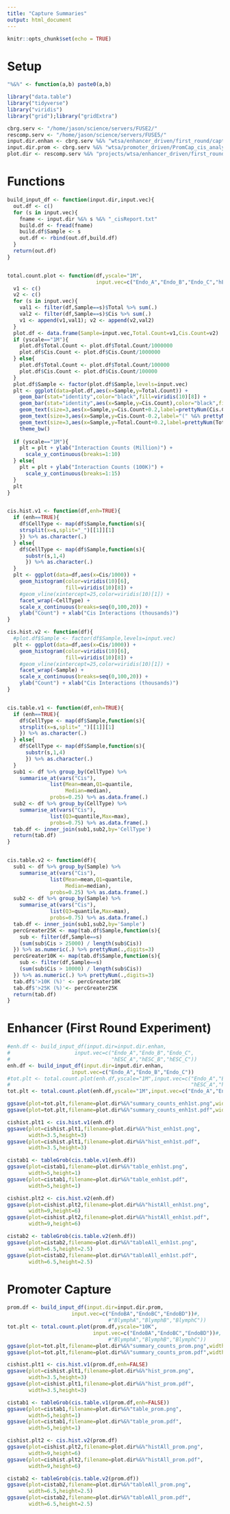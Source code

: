 ```yaml
---
title: "Capture Summaries"
output: html_document
---
```


```r
knitr::opts_chunk$set(echo = TRUE)
```

# Setup 

```r

"%&%" <- function(a,b) paste0(a,b)

library("data.table")
library("tidyverse")
library("viridis")
library("grid");library("gridExtra")

cbrg.serv <- "/home/jason/science/servers/FUSE2/"
rescomp.serv <- "/home/jason/science/servers/FUSE5/"
input.dir.enhan <- cbrg.serv %&% "wtsa/enhancer_driven/first_round/capture_compare_cis_analysis/1_reports/"
input.dir.prom <- cbrg.serv %&% "wtsa/promoter_driven/PromCap_cis_analysis/1_reports/"
plot.dir <- rescomp.serv %&% "projects/wtsa/enhancer_driven/first_round/statistical_anlayses/plots/"

```

# Functions 

```r

build_input_df <- function(input.dir,input.vec){
  out.df <- c()
  for (s in input.vec){
    fname <- input.dir %&% s %&% "_cisReport.txt"
    build.df <- fread(fname)
    build.df$Sample <- s
    out.df <- rbind(out.df,build.df)
  }
  return(out.df)
}


total.count.plot <- function(df,yscale="1M",
                             input.vec=c("Endo_A","Endo_B","Endo_C","hESC_A","hESC_B","hESC_C")){
  v1 <- c()
  v2 <- c()
  for (s in input.vec){
    val1 <- filter(df,Sample==s)$Total %>% sum(.)
    val2 <- filter(df,Sample==s)$Cis %>% sum(.)
    v1 <- append(v1,val1); v2 <- append(v2,val2)
  }
  plot.df <- data.frame(Sample=input.vec,Total.Count=v1,Cis.Count=v2)
  if (yscale=="1M"){
    plot.df$Total.Count <- plot.df$Total.Count/1000000
    plot.df$Cis.Count <- plot.df$Cis.Count/1000000    
  } else{
    plot.df$Total.Count <- plot.df$Total.Count/100000
    plot.df$Cis.Count <- plot.df$Cis.Count/100000
  }
  plot.df$Sample <- factor(plot.df$Sample,levels=input.vec)
  plt <- ggplot(data=plot.df,aes(x=Sample,y=Total.Count)) + 
    geom_bar(stat="identity",color="black",fill=viridis(10)[8]) + 
    geom_bar(stat="identity",aes(x=Sample,y=Cis.Count),color="black",fill=viridis(10)[3]) + 
    geom_text(size=3,aes(x=Sample,y=Cis.Count+0.2,label=prettyNum(Cis.Count,digits=3))) + 
    geom_text(size=3,aes(x=Sample,y=Cis.Count-0.2,label="(" %&% prettyNum(Cis.Count/Total.Count,digits=2) %&% ")")) + 
    geom_text(size=3,aes(x=Sample,y=Total.Count+0.2,label=prettyNum(Total.Count,digits=3))) + 
    theme_bw() 
  
  if (yscale=="1M"){
    plt = plt + ylab("Interaction Counts (Million)") +
      scale_y_continuous(breaks=1:10) 
  } else{
    plt = plt + ylab("Interaction Counts (100K)") +
      scale_y_continuous(breaks=1:15) 
  }
  plt
}


cis.hist.v1 <- function(df,enh=TRUE){
  if (enh==TRUE){
    df$CellType <- map(df$Sample,function(s){
    strsplit(x=s,split="_")[[1]][1]
    }) %>% as.character(.)
  } else{
    df$CellType <- map(df$Sample,function(s){
      substr(s,1,4)
      }) %>% as.character(.) 
  }
  plt <- ggplot(data=df,aes(x=Cis/1000)) +
    geom_histogram(color=viridis(10)[6],
                   fill=viridis(10)[8]) + 
    #geom_vline(xintercept=25,color=viridis(10)[1]) +
    facet_wrap(~CellType) + 
    scale_x_continuous(breaks=seq(0,100,20)) + 
    ylab("Count") + xlab("Cis Interactions (thousands)")
}

cis.hist.v2 <- function(df){
  #plot.df$Sample <- factor(df$Sample,levels=input.vec)
  plt <- ggplot(data=df,aes(x=Cis/1000)) +
    geom_histogram(color=viridis(10)[6],
                   fill=viridis(10)[8]) + 
    #geom_vline(xintercept=25,color=viridis(10)[1]) +
    facet_wrap(~Sample) + 
    scale_x_continuous(breaks=seq(0,100,20)) + 
    ylab("Count") + xlab("Cis Interactions (thousands)")
}


cis.table.v1 <- function(df,enh=TRUE){
  if (enh==TRUE){
    df$CellType <- map(df$Sample,function(s){
    strsplit(x=s,split="_")[[1]][1]
    }) %>% as.character(.)
  } else{
    df$CellType <- map(df$Sample,function(s){
      substr(s,1,4)
      }) %>% as.character(.) 
  }
  sub1 <- df %>% group_by(CellType) %>%
    summarise_at(vars("Cis"),
              list(Mean=mean,Q1=quantile,
                   Median=median),
              probs=0.25) %>% as.data.frame(.)
  sub2 <- df %>% group_by(CellType) %>%
    summarise_at(vars("Cis"),
              list(Q3=quantile,Max=max),
              probs=0.75) %>% as.data.frame(.)
  tab.df <- inner_join(sub1,sub2,by='CellType')
  return(tab.df)
}


cis.table.v2 <- function(df){
  sub1 <- df %>% group_by(Sample) %>%
    summarise_at(vars("Cis"),
              list(Mean=mean,Q1=quantile,
                   Median=median),
              probs=0.25) %>% as.data.frame(.)
  sub2 <- df %>% group_by(Sample) %>%
    summarise_at(vars("Cis"),
              list(Q3=quantile,Max=max),
              probs=0.75) %>% as.data.frame(.)
  tab.df <- inner_join(sub1,sub2,by='Sample')
  percGreater25K <- map(tab.df$Sample,function(s){
    sub <- filter(df,Sample==s)
    (sum(sub$Cis > 25000) / length(sub$Cis))
  }) %>% as.numeric(.) %>% prettyNum(.,digits=3)
  percGreater10K <- map(tab.df$Sample,function(s){
    sub <- filter(df,Sample==s)
    (sum(sub$Cis > 10000) / length(sub$Cis))
  }) %>% as.numeric(.) %>% prettyNum(.,digits=3)
  tab.df$'>10K (%)' <- percGreater10K
  tab.df$'>25K (%)'<- percGreater25K
  return(tab.df)
}

```


# Enhancer (First Round Experiment)

```r
 
#enh.df <- build_input_df(input.dir=input.dir.enhan,
#                     input.vec=c("Endo_A","Endo_B","Endo_C",
#                                 "hESC_A","hESC_B","hESC_C"))
enh.df <- build_input_df(input.dir=input.dir.enhan,
                     input.vec=c("Endo_A","Endo_B","Endo_C"))
#tot.plt <- total.count.plot(enh.df,yscale="1M",input.vec=c("Endo_A","Endo_B","Endo_C",
#                                                           "hESC_A","hESC_B","hESC_C"))
tot.plt <- total.count.plot(enh.df,yscale="1M",input.vec=c("Endo_A","Endo_B","Endo_C"))

ggsave(plot=tot.plt,filename=plot.dir%&%"summary_counts_enh1st.png",width=3.5,height=5)
ggsave(plot=tot.plt,filename=plot.dir%&%"summary_counts_enh1st.pdf",width=3.5,height=5)

cishist.plt1 <- cis.hist.v1(enh.df)
ggsave(plot=cishist.plt1,filename=plot.dir%&%"hist_enh1st.png",
       width=3.5,height=3)
ggsave(plot=cishist.plt1,filename=plot.dir%&%"hist_enh1st.pdf",
       width=3.5,height=3)

cistab1 <- tableGrob(cis.table.v1(enh.df))
ggsave(plot=cistab1,filename=plot.dir%&%"table_enh1st.png",
       width=5,height=1)
ggsave(plot=cistab1,filename=plot.dir%&%"table_enh1st.pdf",
       width=5,height=1)

cishist.plt2 <- cis.hist.v2(enh.df)
ggsave(plot=cishist.plt2,filename=plot.dir%&%"histAll_enh1st.png",
       width=9,height=6)
ggsave(plot=cishist.plt2,filename=plot.dir%&%"histAll_enh1st.pdf",
       width=9,height=6)

cistab2 <- tableGrob(cis.table.v2(enh.df))
ggsave(plot=cistab2,filename=plot.dir%&%"tableAll_enh1st.png",
       width=6.5,height=2.5)
ggsave(plot=cistab2,filename=plot.dir%&%"tableAll_enh1st.pdf",
       width=6.5,height=2.5)

```

# Promoter Capture 

```r

prom.df <- build_input_df(input.dir=input.dir.prom,
                     input.vec=c("EndoBA","EndoBC","EndoBD"))#,
                                 #"BlymphA","BlymphB","BlymphC"))
tot.plt <- total.count.plot(prom.df,yscale="10K",
                            input.vec=c("EndoBA","EndoBC","EndoBD"))#,
                                 #"BlymphA","BlymphB","BlymphC"))
ggsave(plot=tot.plt,filename=plot.dir%&%"summary_counts_prom.png",width=3.5,height=5)
ggsave(plot=tot.plt,filename=plot.dir%&%"summary_counts_prom.pdf",width=3.5,height=5)

cishist.plt1 <- cis.hist.v1(prom.df,enh=FALSE)
ggsave(plot=cishist.plt1,filename=plot.dir%&%"hist_prom.png",
       width=3.5,height=3)
ggsave(plot=cishist.plt1,filename=plot.dir%&%"hist_prom.pdf",
       width=3.5,height=3)

cistab1 <- tableGrob(cis.table.v1(prom.df,enh=FALSE))
ggsave(plot=cistab1,filename=plot.dir%&%"table_prom.png",
       width=5,height=1)
ggsave(plot=cistab1,filename=plot.dir%&%"table_prom.pdf",
       width=5,height=1)

cishist.plt2 <- cis.hist.v2(prom.df)
ggsave(plot=cishist.plt2,filename=plot.dir%&%"histAll_prom.png",
       width=9,height=6)
ggsave(plot=cishist.plt2,filename=plot.dir%&%"histAll_prom.pdf",
       width=9,height=6)

cistab2 <- tableGrob(cis.table.v2(prom.df))
ggsave(plot=cistab2,filename=plot.dir%&%"tableAll_prom.png",
       width=6.5,height=2.5)
ggsave(plot=cistab2,filename=plot.dir%&%"tableAll_prom.pdf",
       width=6.5,height=2.5)


```

